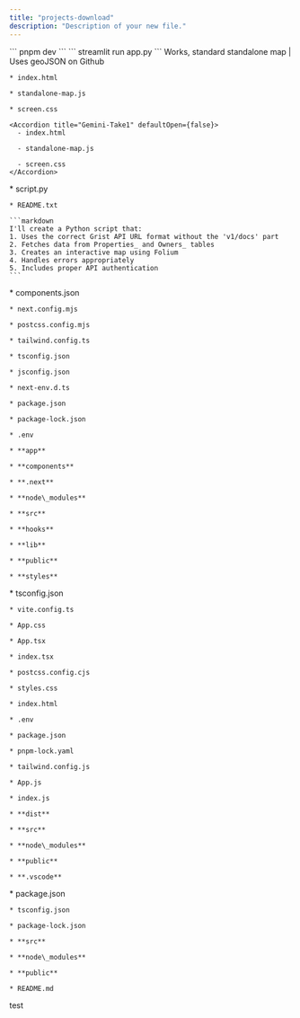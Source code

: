 ```yaml
---
title: "projects-download"
description: "Description of your new file."
---
```


<Tabs>
  <Tab title="React">
    ```
    pnpm dev
    ```
  </Tab>

  <Tab title="Streamlit">
    ```
    streamlit run app.py
    ```
  </Tab>
</Tabs>

<AccordionGroup>
  <Accordion title="Standalone-Map" defaultOpen={false}>
    <Tip>
      Works, standard standalone map  |  Uses geoJSON on Github
    </Tip>

    * index.html

    * standalone-map.js

    * screen.css

    <Accordion title="Gemini-Take1" defaultOpen={false}>
      - index.html

      - standalone-map.js

      - screen.css
    </Accordion>
  </Accordion>

  <Accordion title="Map-html-Grist" defaultOpen={false}>
    * script.py

    * README.txt

    ```markdown
    I'll create a Python script that:
    1. Uses the correct Grist API URL format without the 'v1/docs' part
    2. Fetches data from Properties_ and Owners_ tables
    3. Creates an interactive map using Folium
    4. Handles errors appropriately
    5. Includes proper API authentication
    ```
  </Accordion>

  <Accordion title="grist-map-app" defaultOpen={false}>
    * components.json

    * next.config.mjs

    * postcss.config.mjs

    * tailwind.config.ts

    * tsconfig.json

    * jsconfig.json

    * next-env.d.ts

    * package.json

    * package-lock.json

    * .env

    * **app**

    * **components**

    * **.next**

    * **node\_modules**

    * **src**

    * **hooks**

    * **lib**

    * **public**

    * **styles**
  </Accordion>

  <Accordion title="sandbox" defaultOpen={false}>
    * tsconfig.json

    * vite.config.ts

    * App.css

    * App.tsx

    * index.tsx

    * postcss.config.cjs

    * styles.css

    * index.html

    * .env

    * package.json

    * pnpm-lock.yaml

    * tailwind.config.js

    * App.js

    * index.js

    * **dist**

    * **src**

    * **node\_modules**

    * **public**

    * **.vscode**
  </Accordion>

  <Accordion title="deepseek-calling-tool" defaultOpen={false}>
    * package.json

    * tsconfig.json

    * package-lock.json

    * **src**

    * **node\_modules**

    * **public**

    * README.md
  </Accordion>
</AccordionGroup>

test